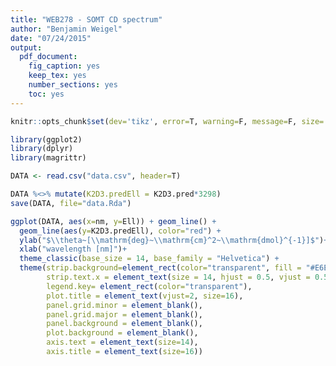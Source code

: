 ```yaml
---
title: "WEB278 - SOMT CD spectrum"
author: "Benjamin Weigel"
date: "07/24/2015"
output:
  pdf_document:
    fig_caption: yes
    keep_tex: yes
    number_sections: yes
    toc: yes
---
```


```r
knitr::opts_chunk$set(dev='tikz', error=T, warning=F, message=F, size='tiny', echo=F)
```

```r
library(ggplot2)
library(dplyr)
library(magrittr)

DATA <- read.csv("data.csv", header=T)

DATA %<>% mutate(K2D3.predEll = K2D3.pred*3298)
save(DATA, file="data.Rda")
```


```r
ggplot(DATA, aes(x=nm, y=Ell)) + geom_line() +
  geom_line(aes(y=K2D3.predEll), color="red") +
  ylab("$\\theta~[\\mathrm{deg}~\\mathrm{cm}^2~\\mathrm{dmol}^{-1}]$")+
  xlab("wavelength [nm]")+
  theme_classic(base_size = 14, base_family = "Helvetica") +
  theme(strip.background=element_rect(color="transparent", fill = "#E6E6E6", size = 0), 
        strip.text.x = element_text(size = 14, hjust = 0.5, vjust = 0.5),
        legend.key= element_rect(color="transparent"),
        plot.title = element_text(vjust=2, size=16),
        panel.grid.minor = element_blank(), 
        panel.grid.major = element_blank(),
        panel.background = element_blank(),
        plot.background = element_blank(),
        axis.text = element_text(size=14),
        axis.title = element_text(size=16))
```

